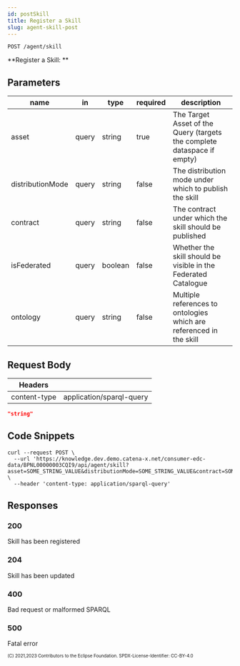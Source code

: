 ```yaml
---
id: postSkill
title: Register a Skill
slug: agent-skill-post
---
```

<!--
 * Copyright (c) 2021,2023 T-Systems International GmbH
 * Copyright (c) 2021,2023 Bayerische Motoren Werke Aktiengesellschaft (BMW AG) 
 * Copyright (c) 2021,2023 Mercedes-Benz AG
 * Copyright (c) 2021,2023 ZF Friedrichshafen AG
 * Copyright (c) 2021,2023 SAP SE
 * Copyright (c) 2021,2023 Contributors to the Eclipse Foundation
 *
 * See the NOTICE file(s) distributed with this work for additional
 * information regarding copyright ownership.
 *
 * This documentation and the accompanying materials are made available under the
 * terms of the Creative Commons Attribution 4.0 International License,  which is available at
 * https://creativecommons.org/licenses/by/4.0/legalcode.
 *
 * Unless required by applicable law or agreed to in writing, software
 * distributed under the License is distributed on an "AS IS" BASIS, WITHOUT
 * WARRANTIES OR CONDITIONS OF ANY KIND, either express or implied. See the
 * License for the specific language governing permissions and limitations
 * under the License.
 *
 * SPDX-License-Identifier: CC-BY-4.0
-->
```
POST /agent/skill
```

**Register a Skill: **

## Parameters

| name             | in    | type    | required | description                                                             |
| ---------------- | ----- | ------- | -------- | ----------------------------------------------------------------------- |
| asset            | query | string  | true     | The Target Asset of the Query (targets the complete dataspace if empty) |
| distributionMode | query | string  | false    | The distribution mode under which to publish the skill                  |
| contract         | query | string  | false    | The contract under which the skill should be published                  |
| isFederated      | query | boolean | false    | Whether the skill should be visible in the Federated Catalogue          |
| ontology         | query | string  | false    | Multiple references to ontologies which are referenced in the skill     |

## Request Body

| Headers      |                          |
| ------------ | ------------------------ |
| content-type | application/sparql-query |

```json title="Example request"
"string"
```

## Code Snippets

```shell title="Shell + Curl"
curl --request POST \
  --url 'https://knowledge.dev.demo.catena-x.net/consumer-edc-data/BPNL00000003CQI9/api/agent/skill?asset=SOME_STRING_VALUE&distributionMode=SOME_STRING_VALUE&contract=SOME_STRING_VALUE&isFederated=SOME_BOOLEAN_VALUE&ontology=SOME_STRING_VALUE' \
  --header 'content-type: application/sparql-query'
```

## Responses

### 200

Skill has been registered

### 204

Skill has been updated

### 400

Bad request or malformed SPARQL

### 500

Fatal error

<sub><sup>(C) 2021,2023 Contributors to the Eclipse Foundation. SPDX-License-Identifier: CC-BY-4.0</sup></sub>
